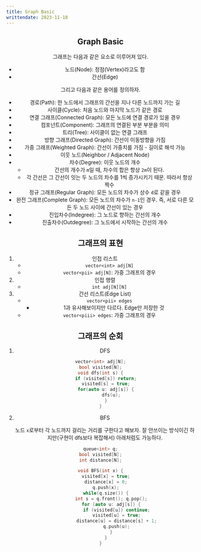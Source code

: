 ```yaml
---
title: Graph Basic
writtendate: 2023-11-18
---
```


<Header />

## Graph Basic

그래프는 다음과 같은 요소로 이루어져 있다.

- 노드(Node): 정점(Vertex)라고도 함
- 간선(Edge)

그리고 다음과 같은 용어를 정의하자.

- 경로(Path): 한 노드에서 그래프의 간선을 지나 다른 노드까지 가는 길
- 사이클(Cycle): 처음 노드와 마지막 노드가 같은 경로
- 연결 그래프(Connected Graph): 모든 노드에 연결 경로가 있을 경우
- 컴포넌트(Component): 그래프의 연결된 부분 부분을 의미
- 트리(Tree): 사이클이 없는 연결 그래프
- 방향 그래프(Directed Graph): 간선이 이동방향을 가짐
- 가중 그래프(Weighted Graph): 간선이 가중치를 가짐 - 길이로 해석 가능
- 이웃 노드(Neighbor / Adjacent Node)
- 차수(Degree): 이웃 노드의 개수
    - 간선의 개수가 `m`일 때, 차수의 합은 항상 `2m`이 된다.
    - 각 간선은 그 간선이 잇는 두 노드의 차수를 1씩 증가시키기 때문. 따라서 항상 짝수
- 정규 그래프(Regular Graph): 모든 노드의 차수가 상수 `d`로 같을 경우
- 완전 그래프(Complete Graph): 모든 노드의 차수가 `n-1`인 경우. 즉, 서로 다른 모든 두 노드 사이에 간선이 있는 경우
- 진입차수(Indegree): 그 노드로 향하는 간선의 개수
- 진출차수(Outdegree): 그 노드에서 시작하는 간선의 개수

## 그래프의 표현

1. 인접 리스트
    - `vector<int> adj[N]`
    - `vector<pii> adj[N]`: 가중 그래프의 경우
2. 인접 행렬
    - `int adj[N][N]`
3. 간선 리스트(Edge List)
    - `vector<pii> edges`
        - 1과 유사해보이지만 다르다. Edge만 저장한 것
    - `vector<piii> edges`: 가중 그래프의 경우

## 그래프의 순회

1. DFS
```cpp
vector<int> adj[N];
bool visited[N];
void dfs(int s) {
    if (visited[s]) return;
    visited[s] = true;
    for(auto u: adj[s]) {
        dfs(u);
    }
}
```

2. BFS

    노드 `x`로부터 각 노드까지 걸리는 거리를 구한다고 해보자. 잘 안쓰이는 방식이긴 하지만(구현이 dfs보다 복잡해서) 아래처럼도 가능하다.
```cpp
queue<int> q;
bool visited[N];
int distance[N];

void BFS(int x) {
    visited[x] = true;
    distance[x] = 0;
    q.push(x);
    while(q.size()) {
        int s = q.front(); q.pop();
        for (auto u: adj[s]) {
            if (visited[u]) continue;
            visited[u] = true;
            distance[u] = distance[s] + 1;
            q.push(u);
        }
    }
}
```


<Comment />
